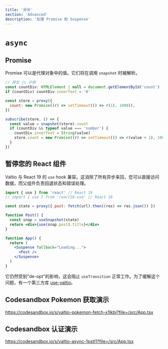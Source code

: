 ```yaml
---
title: '异步'
section: 'Advanced'
description: '处理 Promise 和 Suspense'
---
```


# `async`

## Promise

Promise 可以是代理对象中的值。它们将在调用 `snapshot` 时被解析。

```jsx
// 原生 js 示例
const countDiv: HTMLElement | null = document.getElementById('count')
if (countDiv) countDiv.innerText = '0'

const store = proxy({
  count: new Promise((r) => setTimeout(() => r(1), 1000)),
})

subscribe(store, () => {
  const value = snapshot(store).count
  if (countDiv && typeof value === 'number') {
    countDiv.innerText = String(value)
    store.count = new Promise((r) => setTimeout(() => r(value + 1), 1000))
  }
})
```

## 暂停您的 React 组件

Valtio 与 React 19 的 `use` hook 兼容。这消除了所有异步来回，您可以直接访问数据，而父组件负责回退状态和错误处理。

```jsx
import { use } from 'react' // React 19
// import { use } from 'react18-use' // React 18

const state = proxy({ post: fetch(url).then((res) => res.json()) })

function Post() {
  const snap = useSnapshot(state)
  return <div>{use(snap.post).title}</div>
}

function App() {
  return (
    <Suspense fallback="Loading...">
      <Post />
    </Suspense>
  )
}
```

它仍然受到"de-opt"的影响，这会阻止 `useTransition` 正常工作。为了缓解这个问题，有一个第三方库 [use-valtio](https://github.com/valtiojs/use-valtio)。

## Codesandbox Pokemon 获取演示

https://codesandbox.io/s/valtio-pokemon-fetch-x1lkbj?file=/src/App.tsx

## Codesandbox 认证演示

https://codesandbox.io/s/valtio-async-1pstl1?file=/src/App.tsx
